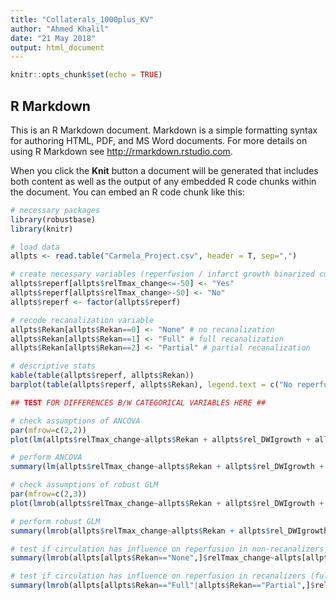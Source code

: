 ```yaml
---
title: "Collaterals_1000plus_KV"
author: "Ahmed Khalil"
date: "21 May 2018"
output: html_document
---
```


```r
knitr::opts_chunk$set(echo = TRUE)
```

## R Markdown

This is an R Markdown document. Markdown is a simple formatting syntax for authoring HTML, PDF, and MS Word documents. For more details on using R Markdown see <http://rmarkdown.rstudio.com>.

When you click the **Knit** button a document will be generated that includes both content as well as the output of any embedded R code chunks within the document. You can embed an R code chunk like this:

```r
# necessary packages
library(robustbase)
library(knitr)

# load data
allpts <- read.table("Carmela_Project.csv", header = T, sep=",")

# create necessary variables (reperfusion / infarct growth binarized cut-offs)
allpts$reperf[allpts$relTmax_change<=-50] <- "Yes"
allpts$reperf[allpts$relTmax_change>-50] <- "No"
allpts$reperf <- factor(allpts$reperf)

# recode recanalization variable
allpts$Rekan[allpts$Rekan==0] <- "None" # no recanalization
allpts$Rekan[allpts$Rekan==1] <- "Full" # full recanalization
allpts$Rekan[allpts$Rekan==2] <- "Partial" # partial recanalization

# descriptive stats
kable(table(allpts$reperf, allpts$Rekan))
barplot(table(allpts$reperf, allpts$Rekan), legend.text = c("No reperfusion", "Reperfusion"), col=c("#1b9e77","#d95f02"), xlab="Recanalization", ylab="Number of patients", xpd=F,args.legend = list(x = "topleft"), ylim=c(0,80))

## TEST FOR DIFFERENCES B/W CATEGORICAL VARIABLES HERE ##

# check assumptions of ANCOVA
par(mfrow=c(2,2))
plot(lm(allpts$relTmax_change~allpts$Rekan + allpts$rel_DWIgrowth + allpts$circulation + allpts$TSI + allpts$NIHSS_ad))

# perform ANCOVA
summary(lm(allpts$relTmax_change~allpts$Rekan + allpts$rel_DWIgrowth + allpts$circulation + allpts$TSI + allpts$NIHSS_ad))

# check assumptions of robust GLM
par(mfrow=c(2,3))
plot(lmrob(allpts$relTmax_change~allpts$Rekan + allpts$rel_DWIgrowth + allpts$circulation + allpts$TSI + allpts$NIHSS_ad + allpts$iv_tPR))

# perform robust GLM
summary(lmrob(allpts$relTmax_change~allpts$Rekan + allpts$rel_DWIgrowth + allpts$circulation + allpts$TSI + allpts$NIHSS_ad + allpts$iv_tPR))

# test if circulation has influence on reperfusion in non-recanalizers
summary(lmrob(allpts[allpts$Rekan=="None",]$relTmax_change~allpts[allpts$Rekan=="None",]$circulation))

# test if circulation has influence on reperfusion in recanalizers (full OR partial)
summary(lmrob(allpts[allpts$Rekan=="Full"|allpts$Rekan=="Partial",]$relTmax_change~allpts[allpts$Rekan=="Full"|allpts$Rekan=="Partial",]$circulation))
```



```r
```

